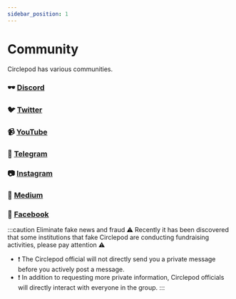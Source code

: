 ```yaml
---
sidebar_position: 1
---
```


# Community

Circlepod has various communities. 

### 🕶 [Discord](https://discord.com/invite/sVNJ5tb8wR)

### 🐦 [Twitter](https://twitter.com/CirclepodP)

### 📹 [YouTube](https://www.youtube.com/channel/UCH-HXR7OgqpZdfe6__iXuJA)

### 💬 [Telegram](https://t.me/circlepod)

### 📷 [Instagram](https://www.instagram.com/circlepodp/)

### 📰 [Medium](https://medium.com/circlepod-labs)

### 📣 [Facebook](https://www.facebook.com/CirclepodP/)

:::caution Eliminate fake news and fraud
⚠️ Recently it has been discovered that some institutions that fake Circlepod are conducting fundraising activities, please pay attention ⚠️ 
- ❗️ The Circlepod official will not directly send you a private message before you actively post a message.
- ❗️ In addition to requesting more private information, Circlepod officials will directly interact with everyone in the group.
:::

